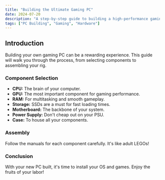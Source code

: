 ```yaml
---
title: "Building the Ultimate Gaming PC"
date: 2024-07-20
description: "A step-by-step guide to building a high-performance gaming PC from scratch."
tags: ["PC Building", "Gaming", "Hardware"]
---
```


## Introduction

Building your own gaming PC can be a rewarding experience. This guide will walk you through the process, from selecting components to assembling your rig.

### Component Selection

- **CPU:** The brain of your computer.
- **GPU:** The most important component for gaming performance.
- **RAM:** For multitasking and smooth gameplay.
- **Storage:** SSDs are a must for fast loading times.
- **Motherboard:** The backbone of your system.
- **Power Supply:** Don't cheap out on your PSU.
- **Case:** To house all your components.

### Assembly

Follow the manuals for each component carefully. It's like adult LEGOs!

### Conclusion

With your new PC built, it's time to install your OS and games. Enjoy the fruits of your labor!